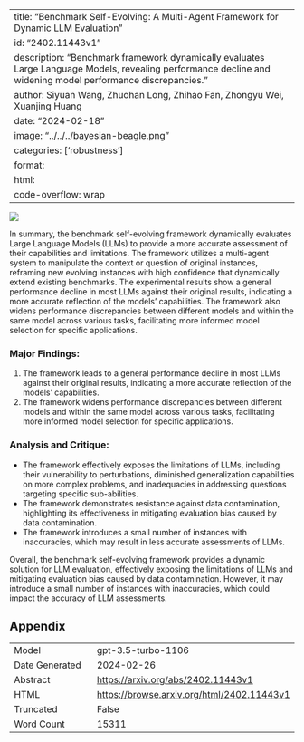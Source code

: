 
---
title: "Benchmark Self-Evolving: A Multi-Agent Framework for Dynamic LLM Evaluation"
id: "2402.11443v1"
description: "Benchmark framework dynamically evaluates Large Language Models, revealing performance decline and widening model performance discrepancies."
author: Siyuan Wang, Zhuohan Long, Zhihao Fan, Zhongyu Wei, Xuanjing Huang
date: "2024-02-18"
image: "../../../bayesian-beagle.png"
categories: ['robustness']
format:
  html:
    code-overflow: wrap
---

![](../../../bayesian-beagle.png)

In summary, the benchmark self-evolving framework dynamically evaluates Large Language Models (LLMs) to provide a more accurate assessment of their capabilities and limitations. The framework utilizes a multi-agent system to manipulate the context or question of original instances, reframing new evolving instances with high confidence that dynamically extend existing benchmarks. The experimental results show a general performance decline in most LLMs against their original results, indicating a more accurate reflection of the models' capabilities. The framework also widens performance discrepancies between different models and within the same model across various tasks, facilitating more informed model selection for specific applications.

### Major Findings:
1. The framework leads to a general performance decline in most LLMs against their original results, indicating a more accurate reflection of the models' capabilities.
2. The framework widens performance discrepancies between different models and within the same model across various tasks, facilitating more informed model selection for specific applications.

### Analysis and Critique:
- The framework effectively exposes the limitations of LLMs, including their vulnerability to perturbations, diminished generalization capabilities on more complex problems, and inadequacies in addressing questions targeting specific sub-abilities.
- The framework demonstrates resistance against data contamination, highlighting its effectiveness in mitigating evaluation bias caused by data contamination.
- The framework introduces a small number of instances with inaccuracies, which may result in less accurate assessments of LLMs.

Overall, the benchmark self-evolving framework provides a dynamic solution for LLM evaluation, effectively exposing the limitations of LLMs and mitigating evaluation bias caused by data contamination. However, it may introduce a small number of instances with inaccuracies, which could impact the accuracy of LLM assessments.

## Appendix

|          |          |
|----------|----------|
| Model     | gpt-3.5-turbo-1106       |
| Date Generated     | 2024-02-26       |
| Abstract | [https://arxiv.org/abs/2402.11443v1](https://arxiv.org/abs/2402.11443v1)        |
| HTML     | [https://browse.arxiv.org/html/2402.11443v1](https://browse.arxiv.org/html/2402.11443v1)       |
| Truncated       | False       |
| Word Count       | 15311       |